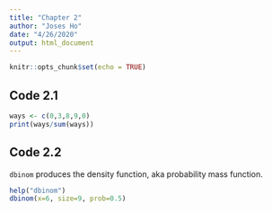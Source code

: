 ```yaml
---
title: "Chapter 2"
author: "Joses Ho"
date: "4/26/2020"
output: html_document
---
```


```r
knitr::opts_chunk$set(echo = TRUE)
```

## Code 2.1

```r
ways <- c(0,3,8,9,0)
print(ways/sum(ways))
```

## Code 2.2

`dbinom` produces the density function, aka probability mass function.

```r
help("dbinom")
dbinom(x=6, size=9, prob=0.5)
```

